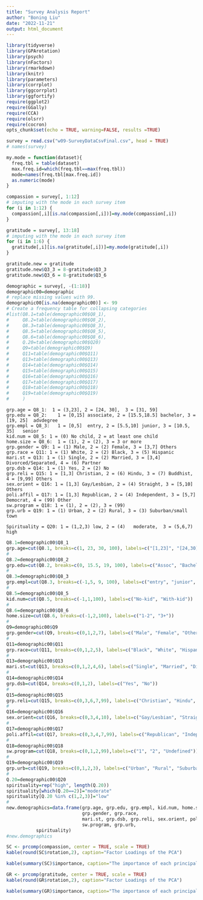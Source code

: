 ```yaml
---
title: "Survey Analysis Report"
author: "Boning Liu"
date: "2022-11-21"
output: html_document
---
```

```{=html}
<style type="text/css">

div#TOC li {
    list-style:none;
    background-image:none;
    background-repeat:none;
    background-position:0;
}
h1.title {
  font-size: 24px;
  color: DarkRed;
  text-align: center;
}
h4.author { /* Header 4 - and the author and data headers use this too  */
    font-size: 18px;
  font-family: "Times New Roman", Times, serif;
  color: DarkRed;
  text-align: center;
}
h4.date { /* Header 4 - and the author and data headers use this too  */
  font-size: 18px;
  font-family: "Times New Roman", Times, serif;
  color: DarkBlue;
  text-align: center;
}

h1 { /* Header 3 - and the author and data headers use this too  */
    font-size: 20px;
    font-family: "Times New Roman", Times, serif;
    color: darkred;
    text-align: center;
}
h2 { /* Header 3 - and the author and data headers use this too  */
    font-size: 18px;
    font-family: "Times New Roman", Times, serif;
    color: navy;
    text-align: left;
}

h3 { /* Header 3 - and the author and data headers use this too  */
    font-size: 16px;
    font-family: "Times New Roman", Times, serif;
    color: navy;
    text-align: left;
}

</style>
```


```r
library(tidyverse)
library(GPArotation)
library(psych)
library(nFactors)
library(rmarkdown)
library(knitr)
library(parameters)
library(corrplot)
library(ggcorrplot)
library(ggfortify)
require(ggplot2)
require(GGally) 
require(CCA)
require(olsrr)
require(cocron)
opts_chunk$set(echo = TRUE, warning=FALSE, results =TRUE)
```

```r
survey = read.csv("w09-SurveyDataCsvFinal.csv", head = TRUE)
# names(survey)
```

```r
my.mode = function(dataset){
  freq.tbl = table(dataset)
  max.freq.id=which(freq.tbl==max(freq.tbl))
  mode=names(freq.tbl[max.freq.id])
  as.numeric(mode)
}
```

```r
compassion = survey[, 1:12]
# imputing with the mode in each survey item
for (i in 1:12) {
  compassion[,i][is.na(compassion[,i])]=my.mode(compassion[,i])
}
```

```r
gratitude = survey[, 13:18]
# imputing with the mode in each survey item
for (i in 1:6) {
  gratitude[,i][is.na(gratitude[,i])]=my.mode(gratitude[,i])
}
```

```r
gratitude.new = gratitude
gratitude.new$Q3_3 = 8-gratitude$Q3_3
gratitude.new$Q3_6 = 8-gratitude$Q3_6
```

```r
demographic = survey[, -(1:18)]
demographic00=demographic
# replace missing values with 99.
demographic00[is.na(demographic00)] <- 99  
# Create a frequency table for collapsing categories
#list(Q8.1=table(demographic00$Q8_1),
#     Q8.2=table(demographic00$Q8_2),
#     Q8.3=table(demographic00$Q8_3),
#     Q8.5=table(demographic00$Q8_5),
#     Q8.6=table(demographic00$Q8_6),
#     Q.20=table(demographic00$Q20)
#     Q9=table(demographic00$Q9)
#     Q11=table(demographic00$Q11)
#     Q13=table(demographic00$Q13)
#     Q14=table(demographic00$Q14)
#     Q15=table(demographic00$Q15)
#     Q16=table(demographic00$Q16)
#     Q17=table(demographic00$Q17)
#     Q18=table(demographic00$Q18)
#     Q19=table(demographic00$Q19)
#     )
```

```{ }
grp.age = Q8_1:  1 = (3,23], 2 = [24, 30],  3 = [31, 59]
grp.edu = Q8_2:    1 = [0,15] associate, 2 = [15.5,18.5] bachelor, 3 = [19, 25]  advdegree
grp.empl = Q8_3:   1 = [0,5]  entry, 2 = [5.5,10] junior, 3 = [10.5, 35]   senior
kid.num = Q8_5: 1 = (0) No child, 2 = at least one child
home.size = Q8_6:  1 = (1), 2 = (2), 3 = 3 or more
grp.gender = Q9: 1 = (1) Male, 2 = (2) Female, 3 = [3,7] Others
grp.race = Q11: 1 = (1) White, 2 = (2) Black, 3 = (5) Hispanic
mari.st = Q13: 1 = (1) Single, 2 = (2) Married, 3 = [3,4] Divorced/Separated, 4 = (6) Partner
grp.dsb = Q14: 1 = (1) Yes, 2 = (2) No
grp.reli = Q15: 1 = [1,3] Christian, 2 = (6) Hindu, 3 = (7) Buddhist, 4 = [9,99] Others
sex.orient = Q16: 1 = [1,3] Gay/Lesbian, 2 = (4) Straight, 3 = [5,10] Others
poli.affil = Q17: 1 = [1,3] Republican, 2 = (4) Independent, 3 = [5,7] Democrat, 4 = (99) Other
sw.program = Q18: 1 = (1), 2 = (2), 3 = (99)
grp.urb = Q19: 1 = (1) Urban, 2 = (2) Rural, 3 = (3) Suburban/small town

Spirituality = Q20: 1 = (1,2,3) low, 2 = (4)   moderate,  3 = (5,6,7) high
```

```r
Q8.1=demographic00$Q8_1
grp.age=cut(Q8.1, breaks=c(1, 23, 30, 100), labels=c("[1,23]", "[24,30]", "[30,99]"))
#
Q8.2=demographic00$Q8_2
grp.edu=cut(Q8.2, breaks=c(0, 15.5, 19, 100), labels=c("Assoc", "Bachelor", "Adv.deg"))
#
Q8.3=demographic00$Q8_3
grp.empl=cut(Q8.3, breaks=c(-1,5, 9, 100), labels=c("entry", "junior", "senior"))
#
Q8.5=demographic00$Q8_5
kid.num=cut(Q8.5, breaks=c(-1,1,100), labels=c("No-kid", "With-kid"))
#
Q8.6=demographic00$Q8_6
home.size=cut(Q8.6, breaks=c(-1,2,100), labels=c("1-2", "3+"))
#
Q9=demographic00$Q9
grp.gender=cut(Q9, breaks=c(0,1,2,7), labels=c("Male", "Female", "Others"))
#
Q11=demographic00$Q11
grp.race=cut(Q11, breaks=c(0,1,2,5), labels=c("Black", "White", "Hispanic"))
#
Q13=demographic00$Q13
mari.st=cut(Q13, breaks=c(0,1,2,4,6), labels=c("Single", "Married", "Divorced/Separated", "Partner"))
#
Q14=demographic00$Q14
grp.dsb=cut(Q14, breaks=c(0,1,2), labels=c("Yes", "No"))
#
Q15=demographic00$Q15
grp.reli=cut(Q15, breaks=c(0,3,6,7,99), labels=c("Christian", "Hindu", "Buddhist", "Others(including Atheist)"))
#
Q16=demographic00$Q16
sex.orient=cut(Q16, breaks=c(0,3,4,10), labels=c("Gay/Lesbian", "Straight", "Others"))
#
Q17=demographic00$Q17
poli.affil=cut(Q17, breaks=c(0,3,4,7,99), labels=c("Republican", "Independent", "Democrat", "Other"))
#
Q18=demographic00$Q18
sw.program=cut(Q18, breaks=c(0,1,2,99),labels=c("1", "2", "Undefined"))
#
Q19=demographic00$Q19
grp.urb=cut(Q19, breaks=c(0,1,2,3), labels=c("Urban", "Rural", "Suburban/small town"))
#
Q.20=demographic00$Q20
spirituality=rep("high", length(Q.20))
spirituality[which(Q.20==2)]="moderate"
spirituality[Q.20 %in% c(1,2,3)]="low"
#
new.demographics=data.frame(grp.age, grp.edu, grp.empl, kid.num, home.size, 
                            grp.gender, grp.race,
                            mari.st, grp.dsb, grp.reli, sex.orient, poli.affil,
                            sw.program, grp.urb, 
           spirituality)
#new.demographics
```

```r
SC <- prcomp(compassion, center = TRUE, scale = TRUE)
kable(round(SC$rotation,2), caption="Factor Loadings of the PCA")

```

```r
kable(summary(SC)$importance, caption="The importance of each principal component")
```

```r
GR <- prcomp(gratitude, center = TRUE, scale = TRUE)
kable(round(GR$rotation,2), caption="Factor Loadings of the PCA")

```

```r
kable(summary(GR)$importance, caption="The importance of each principal component")
```